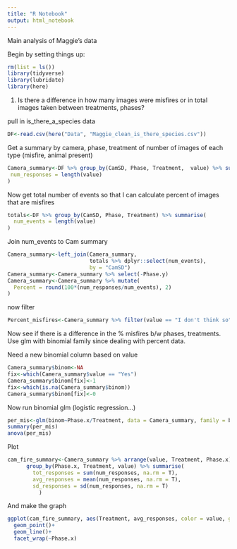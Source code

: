 ```yaml
---
title: "R Notebook"
output: html_notebook
---
```

Main analysis of Maggie's data

Begin by setting things up:
```r
rm(list = ls())
library(tidyverse)
library(lubridate)
library(here)
```
1. Is there a difference in how many images were misfires or in total images taken between treatments, phases?

pull in is_there_a_species data
```r
DF<-read.csv(here("Data", "Maggie_clean_is_there_species.csv"))
```
Get a summary by camera, phase, treatment of number of images of each type (misfire, animal present)

```r
Camera_summary<-DF %>% group_by(CamSD, Phase, Treatment,  value) %>% summarise(
 num_responses = length(value)
)
```
Now get total number of events so that I can calculate percent of images that are misfires
```r
totals<-DF %>% group_by(CamSD, Phase, Treatment) %>% summarise(
  num_events = length(value)
)
```
Join num_events to Cam summary
```r
Camera_summary<-left_join(Camera_summary, 
                          totals %>% dplyr::select(num_events),
                          by = "CamSD")
Camera_summary<-Camera_summary %>% select(-Phase.y)
Camera_summary<-Camera_summary %>% mutate(
  Percent = round(100*(num_responses/num_events), 2)
)
```
now filter
```r
Percent_misfires<-Camera_summary %>% filter(value == "I don't think so")
```

Now see if there is a difference in the % misfires b/w phases, treatments. Use glm with binomial family since dealing with percent data.

Need a new binomial column based on value

```r
Camera_summary$binom<-NA
fix<-which(Camera_summary$value == "Yes")
Camera_summary$binom[fix]<-1
fix<-which(is.na(Camera_summary$binom))
Camera_summary$binom[fix]<-0
```

Now run binomial glm (logistic regression...)
```r
per_mis<-glm(binom~Phase.x/Treatment, data = Camera_summary, family = binomial)
summary(per_mis)
anova(per_mis)
```

Plot
```r
cam_fire_summary<-Camera_summary %>% arrange(value, Treatment, Phase.x) %>% 
      group_by(Phase.x, Treatment, value) %>% summarise(
        tot_responses = sum(num_responses, na.rm = T),
        avg_responses = mean(num_responses, na.rm = T), 
        sd_responses = sd(num_responses, na.rm = T)
          )
```

And make the graph
```r
ggplot(cam_fire_summary, aes(Treatment, avg_responses, color = value, group = value))+
  geom_point()+
  geom_line()+
  facet_wrap(~Phase.x)
```

